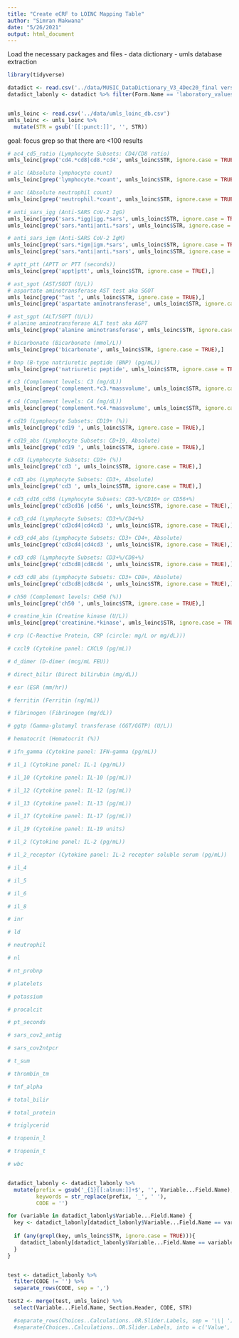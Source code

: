 ```yaml
---
title: "Create eCRF to LOINC Mapping Table"
author: "Simran Makwana"
date: "5/26/2021"
output: html_document
---
```


Load the necessary packages and files
- data dictionary
- umls database extraction
```r
library(tidyverse)

datadict <- read.csv('../data/MUSIC_DataDictionary_V3_4Dec20_final version_clean_0.csv')
datadict_labonly <- datadict %>% filter(Form.Name == 'laboratory_values')


umls_loinc <- read.csv('../data/umls_loinc_db.csv')
umls_loinc <- umls_loinc %>%
  mutate(STR = gsub('[[:punct:]]', '', STR))
```

goal: focus grep so that there are <100 results
```r

# ac4_cd5_ratio (Lymphocyte Subsets: CD4/CD8 ratio)
umls_loinc[grep('cd4.*cd8|cd8.*cd4', umls_loinc$STR, ignore.case = TRUE),]

# alc (Absolute lymphocyte count)
umls_loinc[grep('lymphocyte.*count', umls_loinc$STR, ignore.case = TRUE),]

# anc (Absolute neutrophil count)
umls_loinc[grep('neutrophil.*count', umls_loinc$STR, ignore.case = TRUE),]

# anti_sars_igg (Anti-SARS CoV-2 IgG)
umls_loinc[grep('sars.*igg|igg.*sars', umls_loinc$STR, ignore.case = TRUE),]
umls_loinc[grep('sars.*anti|anti.*sars', umls_loinc$STR, ignore.case = TRUE),]

# anti_sars_igm (Anti-SARS CoV-2 IgM)
umls_loinc[grep('sars.*igm|igm.*sars', umls_loinc$STR, ignore.case = TRUE),]
umls_loinc[grep('sars.*anti|anti.*sars', umls_loinc$STR, ignore.case = TRUE),]

# aptt_ptt (APTT or PTT (seconds))
umls_loinc[grep('appt|ptt', umls_loinc$STR, ignore.case = TRUE),]

# ast_sgot (AST/SGOT (U/L))
# aspartate aminotransferase AST test aka SGOT
umls_loinc[grep('^ast ', umls_loinc$STR, ignore.case = TRUE),]
umls_loinc[grep('aspartate aminotransferase', umls_loinc$STR, ignore.case = TRUE),]

# ast_sgpt (ALT/SGPT (U/L))
# alanine aminotransferase ALT test aka AGPT
umls_loinc[grep('alanine aminotransferase', umls_loinc$STR, ignore.case = TRUE),]

# bicarbonate (Bicarbonate (mmol/L))
umls_loinc[grep('bicarbonate', umls_loinc$STR, ignore.case = TRUE),]

# bnp (B-type natriuretic peptide (BNP) (pg/mL))
umls_loinc[grep('natriuretic peptide', umls_loinc$STR, ignore.case = TRUE),]

# c3 (Complement levels: C3 (mg/dL))
umls_loinc[grep('complement.*c3.*massvolume', umls_loinc$STR, ignore.case = TRUE),]

# c4 (Complement levels: C4 (mg/dL))
umls_loinc[grep('complement.*c4.*massvolume', umls_loinc$STR, ignore.case = TRUE),]

# cd19 (Lymphocyte Subsets: CD19+ (%))
umls_loinc[grep('cd19 ', umls_loinc$STR, ignore.case = TRUE),]

# cd19_abs (Lymphocyte Subsets: CD+19, Absolute)
umls_loinc[grep('cd19 ', umls_loinc$STR, ignore.case = TRUE),]

# cd3 (Lymphocyte Subsets: CD3+ (%))
umls_loinc[grep('cd3 ', umls_loinc$STR, ignore.case = TRUE),]

# cd3_abs (Lymphocyte Subsets: CD3+, Absolute)
umls_loinc[grep('cd3 ', umls_loinc$STR, ignore.case = TRUE),]

# cd3_cd16_cd56 (Lymphocyte Subsets: CD3-%/CD16+ or CD56+%)
umls_loinc[grep('cd3cd16 |cd56 ', umls_loinc$STR, ignore.case = TRUE),]

# cd3_cd4 (Lymphocyte Subsets: CD3+%/CD4+%)
umls_loinc[grep('cd3cd4|cd4cd3 ', umls_loinc$STR, ignore.case = TRUE),]

# cd3_cd4_abs (Lymphocyte Subsets: CD3+ CD4+, Absolute)
umls_loinc[grep('cd3cd4|cd4cd3 ', umls_loinc$STR, ignore.case = TRUE),]

# cd3_cd8 (Lymphocyte Subsets: CD3+%/CD8+%)
umls_loinc[grep('cd3cd8|cd8cd4 ', umls_loinc$STR, ignore.case = TRUE),]

# cd3_cd8_abs (Lymphocyte Subsets: CD3+ CD8+, Absolute)
umls_loinc[grep('cd3cd8|cd8cd4 ', umls_loinc$STR, ignore.case = TRUE),]

# ch50 (Complement levels: CH50 (%))
umls_loinc[grep('ch50 ', umls_loinc$STR, ignore.case = TRUE),]

# creatine_kin (Creatine kinase (U/L))
umls_loinc[grep('creatinine.*kinase', umls_loinc$STR, ignore.case = TRUE),]

# crp (C-Reactive Protein, CRP (circle: mg/L or mg/dL)))

# cxcl9 (Cytokine panel: CXCL9 (pg/mL))

# d_dimer (D-dimer (mcg/mL FEU))

# direct_bilir (Direct bilirubin (mg/dL))

# esr (ESR (mm/hr))

# ferritin (Ferritin (ng/mL))

# fibrinogen (Fibrinogen (mg/dL))

# ggtp (Gamma-glutamyl transferase (GGT/GGTP) (U/L))

# hematocrit (Hematocrit (%))

# ifn_gamma (Cytokine panel: IFN-gamma (pg/mL))

# il_1 (Cytokine panel: IL-1 (pg/mL))

# il_10 (Cytokine panel: IL-10 (pg/mL))

# il_12 (Cytokine panel: IL-12 (pg/mL))

# il_13 (Cytokine panel: IL-13 (pg/mL))

# il_17 (Cytokine panel: IL-17 (pg/mL))

# il_19 (Cytokine panel: IL-19 units)

# il_2 (Cytokine panel: IL-2 (pg/mL))

# il_2_receptor (Cytokine panel: IL-2 receptor soluble serum (pg/mL))

# il_4

# il_5

# il_6

# il_8

# inr

# ld

# neutrophil

# nl

# nt_probnp

# platelets

# potassium

# procalcit

# pt_seconds

# sars_cov2_antig

# sars_cov2ntpcr

# t_sum

# thrombin_tm

# tnf_alpha

# total_bilir

# total_protein

# triglycerid

# troponin_l

# troponin_t

# wbc



```

```r
datadict_labonly <- datadict_labonly %>% 
  mutate(prefix = gsub('_{1}[[:alnum:]]+$', '', Variable...Field.Name),
         keywords = str_replace(prefix, '_', ' '),
         CODE = '')

for (variable in datadict_labonly$Variable...Field.Name) {
  key <- datadict_labonly[datadict_labonly$Variable...Field.Name == variable,]$keywords
  
  if (any(grepl(key, umls_loinc$STR, ignore.case = TRUE))){
    datadict_labonly[datadict_labonly$Variable...Field.Name == variable,]$CODE <- paste(umls_loinc$CODE[(grep(key, umls_loinc$STR, ignore.case = TRUE))], collapse = ',')
  }
}


test <- datadict_labonly %>%
  filter(CODE != '') %>%
  separate_rows(CODE, sep = ',')

test2 <- merge(test, umls_loinc) %>%
  select(Variable...Field.Name, Section.Header, CODE, STR)

  #separate_rows(Choices..Calculations..OR.Slider.Labels, sep = '\\| ') %>%
  #separate(Choices..Calculations..OR.Slider.Labels, into = c('Value', 'Meaning'), sep = ', ')


```


